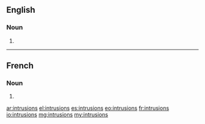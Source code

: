 ==English==

===Noun===
{{head|en}}

# {{plural of|intrusion}}

----

==French==

===Noun===
{{head|fr|g=f-p}}

# {{plural of|intrusion|lang=fr}}

[[ar:intrusions]]
[[el:intrusions]]
[[es:intrusions]]
[[eo:intrusions]]
[[fr:intrusions]]
[[io:intrusions]]
[[mg:intrusions]]
[[my:intrusions]]